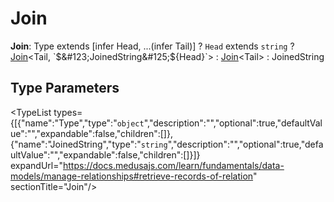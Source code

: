 
# Join

 **Join**: Type extends [infer Head, ...(infer Tail)] ? `Head` extends `string` ? [Join](page.mdx)&#60;Tail, \`$&#123;JoinedString&#125;$&#123;Head&#125;\`&#62; : [Join](page.mdx)&#60;Tail&#62; : JoinedString

## Type Parameters

<TypeList types={[{"name":"Type","type":"`object`","description":"","optional":true,"defaultValue":"","expandable":false,"children":[]},{"name":"JoinedString","type":"`string`","description":"","optional":true,"defaultValue":"","expandable":false,"children":[]}]} expandUrl="https://docs.medusajs.com/learn/fundamentals/data-models/manage-relationships#retrieve-records-of-relation" sectionTitle="Join"/>
